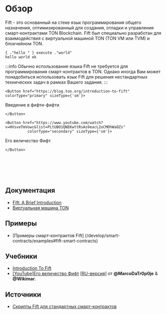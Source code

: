 
# Обзор

Fift - это основанный на стеке язык программирования общего назначения, оптимизированный для создания, отладки и управления смарт-контрактами TON Blockchain.
Fift был специально разработан для взаимодействия с виртуальной машиной TON (TON VM или TVM) и блокчейном TON.

```fift
{ ."hello " } execute ."world"
hello world ok
```

:::info
Обычно использование языка Fift не требуется для программирования смарт-контрактов в TON. Однако иногда Вам может понадобиться использовать язык Fift для решения нестандартных технических задач в рамках Вашего задания.
:::

```mdx-code-block
<Button href="https://blog.ton.org/introduction-to-fift"
colorType="primary" sizeType={'sm'}>
```

Введение в фифти-фифти

```mdx-code-block
</Button>
```

```mdx-code-block
<Button href="https://www.youtube.com/watch?v=HVsveTmVowc&list=PLtUBO1QNEKwttRsAs9eacL2oCMOhWaOZs"
          colorType="secondary" sizeType={'sm'}>
```

Его величество Фифт

```mdx-code-block
</Button>
```

<br></br><br></br>

## Документация

- [Fift: A Brief Introduction](https://ton.org/fiftbase.pdf)
- [Виртуальная машина TON](/learn/tvm-instructions/tvm-overview)

## Примеры

- [Примеры смарт-контрактов Fift] (/develop/smart-contracts/examples#fift-smart-contracts)

## Учебники

- [Introduction To Fift](https://blog.ton.org/introduction-to-fift)
- [[YouTube]Его величество Фифт](https://www.youtube.com/watch?v=HVsveTmVowc&list=PLtUBO1QNEKwttRsAs9eacL2oCMOhWaOZs) [[RU-версия](https://www.youtube.com/playlist?list=PLyDBPwv9EPsCYG-hR4N5FRTKUkfM8POgh)] от **@MarcoDaTr0p0je** & **@Wikimar**.

## Источники

- [Скрипты Fift для стандартных смарт-контрактов](https://github.com/ton-blockchain/ton/tree/master/crypto/smartcont)
